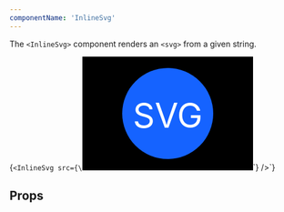 ```yaml
---
componentName: 'InlineSvg'
---
```


The `<InlineSvg>` component renders an `<svg>` from a given string.

<LiveComponent>{`<InlineSvg
  src={\`<svg width="300" height="200">
    <rect width="100%" height="100%" fill="#000000" />
    <circle cx="150" cy="100" r="80" fill="#1563ff" />
    <text x="150" y="125" font-size="60" text-anchor="middle" fill="#ffffff">SVG</text>
  </svg>\`}
/>`}</LiveComponent>

<UsageDetails packageName="@hashicorp/react-inline-svg" />

## Props

<PropsTable props={componentProps} />

